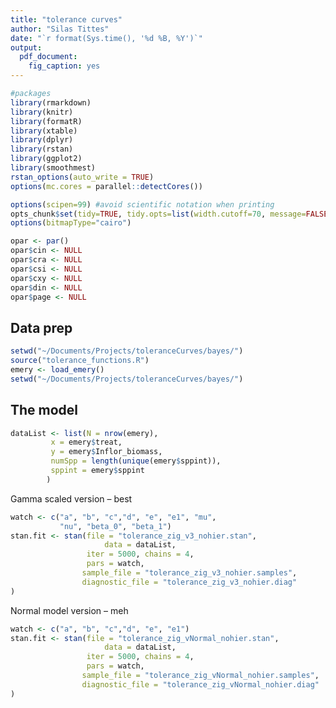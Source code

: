 ```yaml
---
title: "tolerance curves"
author: "Silas Tittes"
date: "`r format(Sys.time(), '%d %B, %Y')`"
output:
  pdf_document:
    fig_caption: yes
---
```




```r

#packages
library(rmarkdown)
library(knitr)
library(formatR)
library(xtable)
library(dplyr)
library(rstan)
library(ggplot2)
library(smoothmest)
rstan_options(auto_write = TRUE)
options(mc.cores = parallel::detectCores())

options(scipen=99) #avoid scientific notation when printing
opts_chunk$set(tidy=TRUE, tidy.opts=list(width.cutoff=70, message=FALSE, results='hide'))
options(bitmapType="cairo")

opar <- par()
opar$cin <- NULL
opar$cra <- NULL
opar$csi <- NULL
opar$cxy <- NULL
opar$din <- NULL
opar$page <- NULL
```


## Data prep
```r
setwd("~/Documents/Projects/toleranceCurves/bayes/")
source("tolerance_functions.R")
emery <- load_emery()
setwd("~/Documents/Projects/toleranceCurves/bayes/")
```


## The model
```r
dataList <- list(N = nrow(emery), 
		 x = emery$treat, 
		 y = emery$Inflor_biomass,
		 numSpp = length(unique(emery$sppint)),
		 sppint = emery$sppint
		)
```


Gamma scaled version -- best
```r
watch <- c("a", "b", "c","d", "e", "e1", "mu",
           "nu", "beta_0", "beta_1")
stan.fit <- stan(file = "tolerance_zig_v3_nohier.stan",
                     data = dataList,
                 iter = 5000, chains = 4,
                 pars = watch,
                sample_file = "tolerance_zig_v3_nohier.samples",
                diagnostic_file = "tolerance_zig_v3_nohier.diag"
)
```


Normal model version -- meh
```r
watch <- c("a", "b", "c","d", "e", "e1")
stan.fit <- stan(file = "tolerance_zig_vNormal_nohier.stan",
                     data = dataList,
                 iter = 5000, chains = 4,
                 pars = watch,
                sample_file = "tolerance_zig_vNormal_nohier.samples",
                diagnostic_file = "tolerance_zig_vNormal_nohier.diag"
)
```
